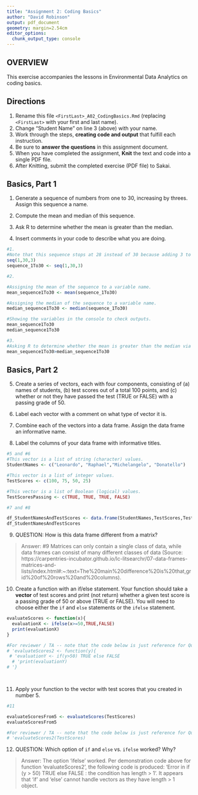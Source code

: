 ```yaml
---
title: "Assignment 2: Coding Basics"
author: "David Robinson"
output: pdf_document
geometry: margin=2.54cm
editor_options: 
  chunk_output_type: console
---
```


## OVERVIEW

This exercise accompanies the lessons in Environmental Data Analytics on coding basics.

## Directions

1.  Rename this file `<FirstLast>_A02_CodingBasics.Rmd` (replacing `<FirstLast>` with your first and last name).
2.  Change "Student Name" on line 3 (above) with your name.
3.  Work through the steps, **creating code and output** that fulfill each instruction.
4.  Be sure to **answer the questions** in this assignment document.
5.  When you have completed the assignment, **Knit** the text and code into a single PDF file.
6.  After Knitting, submit the completed exercise (PDF file) to Sakai.

## Basics, Part 1

1.  Generate a sequence of numbers from one to 30, increasing by threes. Assign this sequence a name.

2.  Compute the mean and median of this sequence.

3.  Ask R to determine whether the mean is greater than the median.

4.  Insert comments in your code to describe what you are doing.

```r
#1. 
#Note that this sequence stops at 28 instead of 30 because adding 3 to 28 would result in 31.
seq(1,30,3)
sequence_1To30 <- seq(1,30,3)

#2. 

#Assigning the mean of the sequence to a variable name.
mean_sequence1To30 <- mean(sequence_1To30)

#Assigning the median of the sequence to a variable name.
median_sequence1To30 <- median(sequence_1To30)

#Showing the variables in the console to check outputs.
mean_sequence1To30
median_sequence1To30

#3. 
#Asking R to determine whether the mean is greater than the median via Boolean logic.
mean_sequence1To30>median_sequence1To30

```

## Basics, Part 2

5.  Create a series of vectors, each with four components, consisting of (a) names of students, (b) test scores out of a total 100 points, and (c) whether or not they have passed the test (TRUE or FALSE) with a passing grade of 50.

6.  Label each vector with a comment on what type of vector it is.

7.  Combine each of the vectors into a data frame. Assign the data frame an informative name.

8.  Label the columns of your data frame with informative titles.

```r
#5 and #6
#This vector is a list of string (character) values.
StudentNames <- c("Leonardo", "Raphael","Michelangelo", "Donatello")

#This vector is a list of integer values.
TestScores <- c(100, 75, 50, 25)

#This vector is a list of Boolean (logical) values.
TestScoresPassing <- c(TRUE, TRUE, TRUE, FALSE)

#7 and #8

df_StudentNamesAndTestScores <- data.frame(StudentNames,TestScores,TestScoresPassing)
df_StudentNamesAndTestScores

```

9.  QUESTION: How is this data frame different from a matrix?

> Answer:
#9
Matrices can only contain a single class of data, while data frames can consist of many different classes of data (Source: https://carpentries-incubator.github.io/lc-litsearchr/07-data-frames-matrices-and-lists/index.html#:~:text=The%20main%20difference%20is%20that,grid%20of%20rows%20and%20columns). 

10. Create a function with an if/else statement. Your function should take a **vector** of test scores and print (not return) whether a given test score is a passing grade of 50 or above (TRUE or FALSE). You will need to choose either the `if` and `else` statements or the `ifelse` statement. 
```r

evaluateScores <- function(x){
  evaluationX <- ifelse(x>=50,TRUE,FALSE)
  print(evaluationX)
}

#For reviewer / TA -- note that the code below is just reference for Question #12.
# 'evaluateScores2 <- function(y){
 # 'evaluationY <- if(y>50) TRUE else FALSE
  # 'print(evaluationY)
# '}

  
```


11. Apply your function to the vector with test scores that you created in number 5.

```r

#11

evaluateScoresFrom5 <- evaluateScores(TestScores)
evaluateScoresFrom5

#For reviewer / TA -- note that the code below is just reference for Question #12.
# 'evaluateScores2(TestScores)

```

12. QUESTION: Which option of `if` and `else` vs. `ifelse` worked? Why?

> Answer:
The option 'ifelse' worked. Per demonstration code above for function 'evaluateScores2', the following code is produced: 'Error in if (y > 50) TRUE else FALSE : the condition has length > 1'. It appears that 'if' and 'else' cannot handle vectors as they have length > 1 object. 
